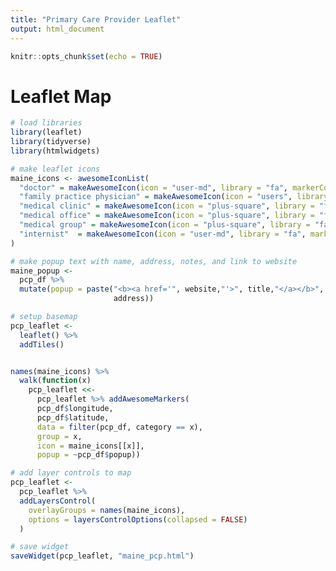 ```yaml
---
title: "Primary Care Provider Leaflet"
output: html_document
---
```


```r
knitr::opts_chunk$set(echo = TRUE)
```

# Leaflet Map

```r

# load libraries
library(leaflet)
library(tidyverse)
library(htmlwidgets)

# make leaflet icons 
maine_icons <- awesomeIconList(
  "doctor" = makeAwesomeIcon(icon = "user-md", library = "fa", markerColor = "lightred"),
  "family practice physician" = makeAwesomeIcon(icon = "users", library = "fa", markerColor = "green"),
  "medical clinic" = makeAwesomeIcon(icon = "plus-square", library = "fa", markerColor = "beige"),
  "medical office" = makeAwesomeIcon(icon = "plus-square", library = "fa", markerColor = "blue"),
  "medical group" = makeAwesomeIcon(icon = "plus-square", library = "fa", markerColor = "purple"),
  "internist"  = makeAwesomeIcon(icon = "user-md", library = "fa", markerColor = "orange")
)

# make popup text with name, address, notes, and link to website
maine_popup <-
  pcp_df %>% 
  mutate(popup = paste("<b><a href='", website,"'>", title,"</a></b>", "<br/>",
                       address))

# setup basemap
pcp_leaflet <- 
  leaflet() %>% 
  addTiles()


names(maine_icons) %>%                     
  walk(function(x)                     
    pcp_leaflet <<- 
      pcp_leaflet %>% addAwesomeMarkers(
      pcp_df$longitude,
      pcp_df$latitude,
      data = filter(pcp_df, category == x),
      group = x,                           
      icon = maine_icons[[x]],
      popup = ~pcp_df$popup))

# add layer controls to map 
pcp_leaflet <- 
  pcp_leaflet %>% 
  addLayersControl(
    overlayGroups = names(maine_icons),
    options = layersControlOptions(collapsed = FALSE)
  )

# save widget 
saveWidget(pcp_leaflet, "maine_pcp.html")
```


